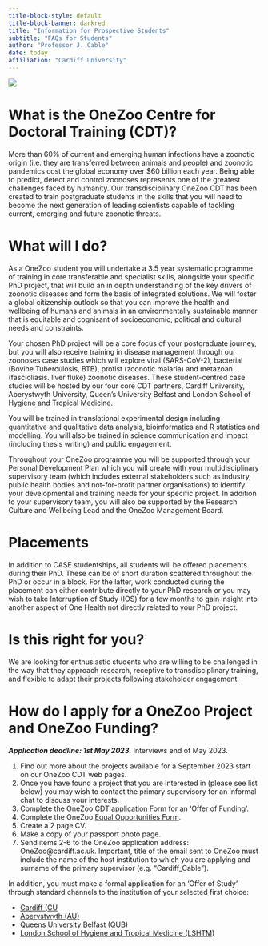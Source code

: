 ```yaml
---
title-block-style: default
title-block-banner: darkred
title: "Information for Prospective Students"
subtitle: "FAQs for Students"
author: "Professor J. Cable"
date: today
affiliation: "Cardiff University"
---
```


![](images/Funders.png)

# What is the OneZoo Centre for Doctoral Training (CDT)?

More than 60% of current and emerging human infections have a zoonotic origin (i.e. they are transferred between animals and people) and zoonotic pandemics cost the global economy over \$60 billion each year. Being able to predict, detect and control zoonoses represents one of the greatest challenges faced by humanity. Our transdisciplinary OneZoo CDT has been created to train postgraduate students in the skills that you will need to become the next generation of leading scientists capable of tackling current, emerging and future zoonotic threats.

# What will I do?

As a OneZoo student you will undertake a 3.5 year systematic programme of training in core transferable and specialist skills, alongside your specific PhD project, that will build an in depth understanding of the key drivers of zoonotic diseases and form the basis of integrated solutions. We will foster a global citizenship outlook so that you can improve the health and wellbeing of humans and animals in an environmentally sustainable manner that is equitable and cognisant of socioeconomic, political and cultural needs and constraints.

Your chosen PhD project will be a core focus of your postgraduate journey, but you will also receive training in disease management through our zoonoses case studies which will explore viral (SARS-CoV-2), bacterial (Bovine Tuberculosis, BTB), protist (zoonotic malaria) and metazoan (fascioliasis. liver fluke) zoonotic diseases. These student-centred case studies will be hosted by our four core CDT partners, Cardiff University, Aberystwyth University, Queen's University Belfast and London School of Hygiene and Tropical Medicine.

You will be trained in translational experimental design including quantitative and qualitative data analysis, bioinformatics and R statistics and modelling. You will also be trained in science communication and impact (including thesis writing) and public engagement.

Throughout your OneZoo programme you will be supported through your Personal Development Plan which you will create with your multidisciplinary supervisory team (which includes external stakeholders such as industry, public health bodies and not-for-profit partner organisations) to identify your developmental and training needs for your specific project. In addition to your supervisory team, you will also be supported by the Research Culture and Wellbeing Lead and the OneZoo Management Board.

# Placements

In addition to CASE studentships, all students will be offered placements during their PhD. These can be of short duration scattered throughout the PhD or occur in a block. For the latter, work conducted during the placement can either contribute directly to your PhD research or you may wish to take Interruption of Study (IOS) for a few months to gain insight into another aspect of One Health not directly related to your PhD project.

# Is this right for you?

We are looking for enthusiastic students who are willing to be challenged in the way that they approach research, receptive to transdisciplinary training, and flexible to adapt their projects following stakeholder engagement.

# How do I apply for a OneZoo Project and OneZoo Funding?

***Application deadline: 1st May 2023.*** Interviews end of May 2023.

1.  Find out more about the projects available for a September 2023 start on our OneZoo CDT web pages.
2.  Once you have found a project that you are interested in (please see list below) you may wish to contact the primary supervisory for an informal chat to discuss your interests.
3.  Complete the OneZoo [CDT application Form](www/2023-24_OneZoo_CDT_Studentship_Application_Form10March23FINAL.docx) for an 'Offer of Funding'.
4.  Complete the OneZoo [Equal Opportunities Form](www/2023-24_OneZoo_equal_opportunities_Form_10March23FINAL.docx).
5.  Create a 2 page CV.
6.  Make a copy of your passport photo page.
7.  Send items 2-6 to the OneZoo application address: OneZoo\@cardiff.ac.uk. Important, title of the email sent to OneZoo must include the name of the host institution to which you are applying and surname of the primary supervisor (e.g. "Cardiff_Cable").

In addition, you must make a formal application for an 'Offer of Study' through standard channels to the institution of your selected first choice:

-   [Cardiff (CU](https://www.cardiff.ac.uk/study/postgraduate/research/programmes/programme/biosciences-phd-mphil-md)
-   [Aberystwyth (AU)](https://www.aber.ac.uk/en/study-with-us/pg-studies/apply/)
-   [Queens University Belfast (QUB)](https://dap.qub.ac.uk/portal/user/u_login.php)
-   [London School of Hygiene and Tropical Medicine (LSHTM)](https://apply.lshtm.ac.uk/login)
